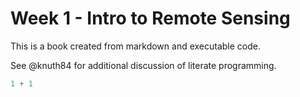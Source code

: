 # Week 1 - Intro to Remote Sensing

This is a book created from markdown and executable code.

See @knuth84 for additional discussion of literate programming.

```r
1 + 1
```
